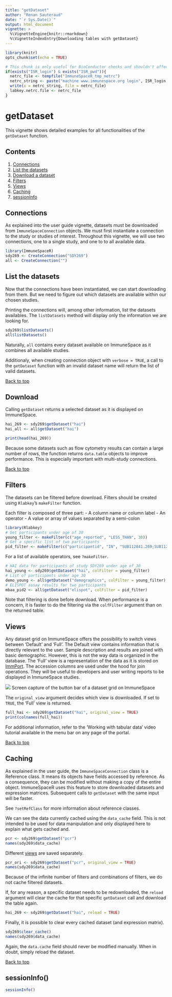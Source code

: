 ```yaml
---
title: "getDataset"
author: "Renan Sauteraud"
date: "`r Sys.Date()`"
output: html_document
vignette: >
  %\VignetteEngine{knitr::rmarkdown}
  %\VignetteIndexEntry{Downloading tables with getDataset}
---
```


```r
library(knitr)
opts_chunk$set(echo = TRUE)
```

```r
# This chunk is only useful for BioConductor checks and shouldn't affect any other setup
if(exists("ISR_login") & exists("ISR_pwd")){
  netrc_file <- tempfile("ImmuneSpaceR_tmp_netrc")
  netrc_string <- paste("machine www.immunespace.org login", ISR_login, "password", ISR_pwd)
  write(x = netrc_string, file = netrc_file)
  labkey.netrc.file <- netrc_file
}
```

# getDataset
This vignette shows detailed examples for all functionalities of the `getDataset`
function.

## <a id="contents"></a>Contents
1. [Connections](#cons)
1. [List the datasets](#datasets)
2. [Download a dataset](#download)
3. [Filters](#filters)
4. [Views](#views)
5. [Caching](#caching)
6. [sessionInfo](#sessioninfo)


## <a id="cons"></a>Connections
As explained into the user guide vignette, datasets must be downloaded from
`ImmuneSpaceConnection` objects. We must first instantiate a connection to 
the study or studies of interest. Throughout this vignette, we will use two
connections, one to a single study, and one to to all available data.

```r
library(ImmuneSpaceR)
sdy269 <- CreateConnection("SDY269")
all <- CreateConnection("")
```


## <a id="datasets"></a>List the datasets
Now that the connections have been instantiated, we can start downloading from
them. But we need to figure out which datasets are available within our chosen
studies.

Printing the connections will, among other information, list the datasets
availables. The `listDatasets` method will display only the information we are
looking for.

```r
sdy269$listDatasets()
all$listDatasets()
```

Naturally, `all` contains every dataset available on ImmuneSpace as it combines
all available studies.

Additionaly, when creating connection object with `verbose = TRUE`, a call to
the `getDataset` function with an invalid dataset name will return the list of
valid datasets.

[Back to top](#contents)

## <a id="download"></a>Download

Calling `getDataset` returns a selected dataset as it is displayed on ImmuneSpace. 
```r
hai_269 <- sdy269$getDataset("hai")
hai_all <- all$getDataset("hai")

print(head(hai_269))
```
Because some datasets such as flow cytometry results can contain a large number
of rows, the function returns `data.table` objects to improve performance. This 
is especially important with multi-study connections.

[Back to top](#contents)

## <a id="filters"></a>Filters

The datasets can be filtered before download. Filters should be created using 
`Rlabkey`'s `makeFilter` function.

Each filter is composed of three part:
 - A column name or column label
 - An operator
 - A value or array of values separated by a semi-colon
```r
library(Rlabkey)
# Get participants under age of 30
young_filter <- makeFilter(c("age_reported", "LESS_THAN", 30))
# Get a specific list of two participants
pid_filter <- makeFilter(c("participantid", "IN", "SUB112841.269;SUB112834.269"))
```
For a list of available operators, see `?makeFilter`.

```r
# HAI data for participants of study SDY269 under age of 30
hai_young <- sdy269$getDataset("hai", colFilter = young_filter)
# List of participants under age 30
demo_young <- all$getDataset("demographics", colFilter = young_filter)
# ELISPOT assay results for two participants
mbaa_pid2 <- all$getDataset("elispot", colFilter = pid_filter)
```

Note that filtering is done before download. When performance is a concern, it
is faster to do the filtering via the `colfFilter` argument than on the returned 
table.


## <a id="views"></a>Views
Any dataset grid on ImmuneSpace offers the possibility to switch views between 
'Default' and 'Full'. The Default view contains information that is directly
relevant to the user. Sample description and results are joined with basic 
demographic.
However, this is not the way data is organized in the database. The 'Full' view 
is a representation of the data as it is stored on 
[ImmPort](http://www.immport.org/immport-open/public/home/home). The accession 
columns are used under the hood for join operations. They will be useful to
developers and user writing reports to be displayed in ImmuneSpace studies.


![](./img/getDataset-views.png)
Screen capture of the button bar of a dataset grid on ImmuneSpace

The `original_view` argument decides which view is downloaded. If set to `TRUE`,
the 'Full' view is returned.
```r
full_hai <- sdy269$getDataset("hai", original_view = TRUE)
print(colnames(full_hai))
```


For additional information, refer to the 'Working with tabular data' video 
tutorial available in the menu bar on any page of the portal.

[Back to top](#contents)

## <a id="caching"></a>Caching

As explained in the user guide, the `ImmuneSpaceConnection` class is a Reference
class. It means its objects have fields accessed by reference. As a consequence,
they can be modified without making a copy of the entire object.
ImmuneSpaceR uses this feature to store downloaded datasets and expression 
matrices. Subsequent calls to `getDataset` with the same input will be faster.

See `?setRefClass` for more information about reference classes.

We can see the data currently cached using the `data_cache` field. This is not
intended to be used for data manipulation and only displayed here to explain
what gets cached and.
```r
pcr <- sdy269$getDataset("pcr")
names(sdy269$data_cache)
```

Different [views](#views) are saved separately.
```r
pcr_ori <- sdy269$getDataset("pcr", original_view = TRUE)
names(sdy269$data_cache)
```

Because of the infinite number of filters and combinations of filters, we do not
cache filtered datasets.

If, for any reason, a specific dataset needs to be redownloaded, the `reload` 
argument will clear the cache for that specific `getDataset` call and download
the table again.
```r
hai_269 <- sdy269$getDataset("hai", reload = TRUE)
```

Finally, it is possible to clear every cached dataset (and expression matrix).
```r
sdy269$clear_cache()
names(sdy269$data_cache)
```

Again, the `data.cache` field should never be modified manually. When in doubt,
simply reload the dataset.

[Back to top](#contents)

## <a id="sessioninfo"></a>sessionInfo()
```r
sessionInfo()
```